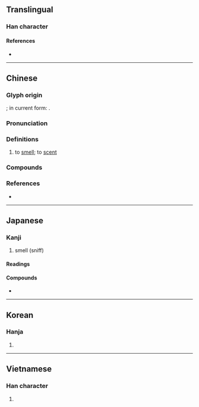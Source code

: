 {{also|口臭}}
{{character info/new}}
==Translingual==

===Han character===
{{Han char|rn=30|rad=口|as=10|sn=13|four=66034|canj=RHUK|ids=⿰口臭}}

====References====
* {{Han ref|kx=0201.360|dkj=04048|dj=0424.270|hdz=10668.120|uh=55C5|ud=21957|bh=B6E5|bd=46821}}

----

==Chinese==
{{zh-forms}}

===Glyph origin===
{{Han etym}}
{{Han simp|齅|f=鼻|t=口}}; in current form: {{Han compound|口|臭|ls=psc|c1=s|c2=p}}.

===Pronunciation===
{{zh-pron
|m=xiù
|c=cau3,hung3
|mn=hiù
|mn-t=hiun3
|w=2ho,2xieu
|mc=y
|oc=y
|cat=v
}}
{{attn|nan|Kaifang Cidian: hiu}}

===Definitions===
{{zh-hanzi}}

# to [[smell]]; to [[scent]]

===Compounds===
{{zh-der|嗅覺|嗅覺器}}

===References===
* {{R:yue:Hanzi}}

----

==Japanese==

===Kanji===
{{ja-kanji|grade=|rs=口10}}

# smell (sniff)

====Readings====
{{ja-readings
|on=きゅう
|kun=か-ぐ
}}

====Compounds====
* {{ja-r|嗅覚|きゅうかく}}

----

==Korean==

===Hanja===
{{ko-hanja|hangeul=후}}

# {{defn|lang=ko|sort=口10}}

----

==Vietnamese==

===Han character===
{{vi-hantu|[[khứu]]|rs=口10}}

# {{defn|lang=vi|sort=口10}}